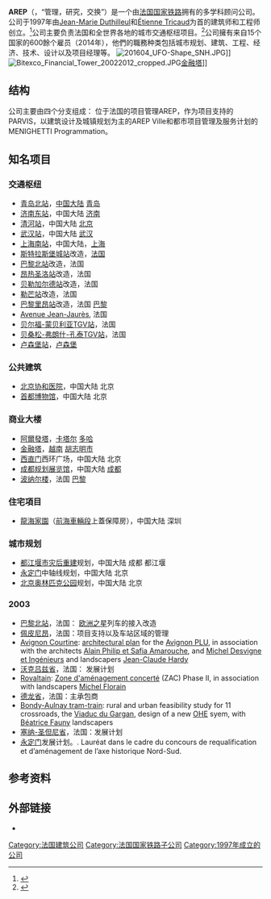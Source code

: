 {{otheruse|other=简称为ARUP的设计公司|奧雅納}}
{{Infobox company
| name = AREP<br/><small>
Amenagement, Recherche, Pole d'Echanges</small>
| logo = 
| logo_size =
| logo_alt =
| logo_caption = 
| logo_padding =
| image = 
| image_size =
| image_alt =
| image_caption = 
| trading_name = 
| native_name =
| native_name_lang = fr
| romanized_name = 
| former_name = 
| type = [[有限责任公司|有限责任公司]]
| traded_as = 
| ISIN =
| industry = 
| genre =               <!-- Only used with media and publishing companies -->
| fate = 
| predecessor =         <!-- or: | predecessors = -->
| successor =           <!-- or: | successors = -->
| foundation = 1997年1月
| founder =             <!-- or: | founders = -->
| defunct =             <!-- {{end date|YYYY|MM|DD}} -->
| hq_location =
| hq_location_city =  [[巴黎|巴黎]]
| hq_location_country =  [[法国|法国]]
| coordinates = 
| num_locations = 
| num_locations_year    <!-- Year of num_locations data (when known) -->
| area_served =         <!-- or: | areas_served = -->
| key_people = [[Jean-Marie_Duthilleul|Jean-Marie Duthilleul]], [[Étienne_Tricaud|Étienne Tricaud]]
| products = 
| brands = 
| production = 
| production_year =     <!-- Year of production data (when known) -->
| services = 
| revenue = 
| revenue_year =        <!-- Year of revenue data (when known) -->
| operating_income = 
| income_year =         <!-- Year of operating_income data (when known) -->
| net_income = 
| net_income_year =     <!-- Year of net_income data (when known) -->
| aum =                 <!-- Only for financial-service companies -->
| assets = 
| equity = 
| owner =               <!-- or: | owners = -->
| members = 
| members_year =        <!-- Year of members data (when known) -->
| num_employees = 600
| num_employees_year =  2014
| parent = [[SNCF|SNCF]]
| divisions = 
| subsid = 
| caption  {{lang-fr|Concevoir les espaces de l'homme en mouvement}} 
| module =              <!-- Used to embed other templates -->
| website ={{URL|www.arep.fr}}
| footnotes = 
| intl =                <!-- Set positively ("true"/"yes"/etc) if company is international, otherwise omit -->
}}

'''AREP'''（{{lang-fr|'''Amenagement, Recherche, Pole d'Echanges'''}}，“管理，研究，交换”）是一个由[[法国国家铁路|法国国家铁路]]拥有的多学科顾问公司。公司于1997年由[[Jean-Marie_Duthilleul|Jean-Marie Duthilleul]]和[[Étienne_Tricaud|Étienne Tricaud]]为首的建筑师和工程师创立。<ref>{{Cite web |url=http://www.dailymotion.com/video/xs9brl_etienne-tricaud-l-entrevue_creation |title=存档副本 |accessdate=2016-12-23 |archive-date=2016-03-03 |archive-url=https://web.archive.org/web/20160303180418/http://www.dailymotion.com/video/xs9brl_etienne-tricaud-l-entrevue_creation |dead-url=no }}</ref>公司主要负责法国和全世界各地的城市交通枢纽项目。<ref>{{cite news|url=http://www.lecourrierdelarchitecte.com/article_1928|accessdate=31 December 2014|work=[[Le_courrier_de_l'architecte|Le courrier de l'architecte]]|title=Portrait – AREP, le fil rouge|language=fr|date=|first=Jean-Philippe|last=Hugron|archive-date=2017-06-08|archive-url=https://web.archive.org/web/20170608151534/http://www.lecourrierdelarchitecte.com/article_1928|dead-url=yes}}</ref>公司擁有来自15个国家的600餘个雇员（2014年），他們的職務种类包括城市规划、建筑、工程、经济、技术、设计以及项目经理等。
[[File:201604_UFO-Shape_SNH.JPG|thumb]]]]
[[File:Bitexco_Financial_Tower_20022012_cropped.JPG|thumb]][[金融塔_(胡志明市)|金融塔]]]]

== 结构 ==
公司主要由四个分支组成： 位于法国的项目管理AREP，作为项目支持的PARVIS，以建筑设计及城镇规划为主的AREP Ville和都市项目管理及服务计划的MENIGHETTI Programmation。

==知名项目==
=== 交通枢纽 ===
*[[青岛北站|青岛北站]]，[[中国大陆|中国大陆]] [[青岛|青岛]]
*[[济南东站|济南东站]]，中国大陆 [[济南|济南]]
*[[清河站|清河站]]，中国大陆 [[北京|北京]]
*[[武汉站|武汉站]]，中国大陆 [[武汉|武汉]]
*[[上海南站|上海南站]]，中国大陆，[[上海|上海]]
*[[斯特拉斯堡城站|斯特拉斯堡城站]]改造，[[法国|法国]]
*[[巴黎北站|巴黎北站]]改造，法国
*[[昂热圣洛站|昂热圣洛站]]改造，法国
*[[贝勒加尔德站|贝勒加尔德站]]改造，法国
*[[勒芒站|勒芒站]]改造，法国
*[[巴黎里昂站|巴黎里昂站]]改造，法国 [[巴黎|巴黎]]
*[[Avenue_Jean-Jaurès|Avenue Jean-Jaurès]], 法国
*[[贝尔福-蒙贝利亚TGV站|贝尔福-蒙贝利亚TGV站]]，法国
*[[贝桑松-弗朗什-孔泰TGV站|贝桑松-弗朗什-孔泰TGV站]]，法国
*[[卢森堡站|卢森堡站]]，[[卢森堡|卢森堡]]

=== 公共建筑 ===
*[[北京协和医院|北京协和医院]]，中国大陆 北京
*[[首都博物馆|首都博物馆]]，中国大陆 北京
=== 商业大楼 ===
*[[阿爾發塔|阿爾發塔]]，[[卡塔尔|卡塔尔]] [[多哈|多哈]]
*[[金融塔_(胡志明市)|金融塔]]，[[越南|越南]] [[胡志明市|胡志明市]]
*[[西直门|西直门]]西环广场，中国大陆 北京
*[[成都规划展览馆|成都规划展览馆]]，中国大陆 [[成都|成都]]
*[[波纳尔楼|波纳尔楼]]，法国 [[巴黎|巴黎]]
=== 住宅項目 ===
*[[龍海家園|龍海家園]]（[[前海車輛段|前海車輛段]]上蓋保障房），中国大陆 深圳
=== 城市规划 ===
*[[都江堰市|都江堰市]][[汶川大地震#重建|灾后重建]]规划，中国大陆 成都 都江堰
*[[永定门|永定门]]中轴线规划，中国大陆 北京
*[[北京奥林匹克公园|北京奥林匹克公园]]规划，中国大陆 北京
===2003===
* [[巴黎北站|巴黎北站]]，法国： [[欧洲之星|欧洲之星]]列车的接入改造
* [[佩皮尼昂|佩皮尼昂]]，法国：项目支持以及车站区域的管理
* [[Avignon_Courtine|Avignon Courtine]]: [[architectural_plan|architectural plan]] for the [[Avignon_PLU|Avignon PLU]], in association with the architects [[Alain_Philip_et_Safia_Amarouche|Alain Philip et Safia Amarouche]], and [[Michel_Desvigne_et_Ingénieurs|Michel Desvigne et Ingénieurs]] and landscapers [[Jean-Claude_Hardy|Jean-Claude Hardy]]
* [[沃克吕兹省|沃克吕兹省]]，法国： 发展计划
* [[Rovaltain|Rovaltain]]: [[Zone_d'aménagement_concerté|Zone d'aménagement concerté]] (ZAC) Phase II, in association with landscapers [[Michel_Florain|Michel Florain]]
* [[德龙省|德龙省]]，法国：主承包商
* [[Bondy-Aulnay_tram-train|Bondy-Aulnay tram-train]]: rural and urban feasibility study for 11 crossroads, the [[Viaduc_du_Gargan|Viaduc du Gargan]], design of a new [[OHE|OHE]] syem, with [[Béatrice_Fauny|Béatrice Fauny]] landscapers
* [[塞纳-圣但尼省|塞纳-圣但尼省]]，法国：发展计划
* [[永定门|永定门]]发展计划。. Lauréat dans le cadre du concours de requalification et d’aménagement de l’axe historique Nord-Sud.
<!--
===2001===
* [[Aix-en-Provence|Aix-en-Provence]]: new [[TGV|TGV]] station and site development, with [[Michel_Desvigne|Michel Desvigne]] et [[Christine_Dalnoky|Christine Dalnoky]] landscapers. 
* [[Gare_d'Angers-Saint-Laud|Gare d'Angers-Saint-Laud]]: redevelopment, development plan, station management.
* [[Gare_d'Antibes|Gare d'Antibes]]: station management
* [[Avignon|Avignon]]: new TGV station and site development, with [[Michel_Desvigne|Michel Desvigne]] et [[Christine_Dalnoky|Christine Dalnoky]] landscapers
* [[Gare_de_Lyon-Part-Dieu|Gare de Lyon-Part-Dieu]]: Redevelopment, station management
* [[Gare_de_Marseille-Saint-Charles|Gare de Marseille-Saint-Charles]]: Security and surveillance post
* [[Gare_de_Nogent_-_Le_Perreux|Gare de Nogent - Le Perreux]]: redevelopment

===2000===
* [[Gare_de_Limoges-Bénédictins|Gare de Limoges-Bénédictins]]: redevelopment of the station and the left dome after a fire. Station management.
* [[Gare_de_Lourdes|Gare de Lourdes]]: redevelopment, station management
* [[Gare_du_Futuroscope|Gare du Futuroscope]], [[Poitiers|Poitiers]]: new station, in association with [[Denis_Laming|Denis Laming]] architects

===1999===
* [[Haussmann_–_Saint-Lazare_(Paris_RER)|Haussmann – Saint-Lazare (Paris RER)]]: new station for [[RER_E|RER E]]
* [[Magenta_(Paris_RER)|Magenta (Paris RER)]]: new station for [[RER_E|RER E]]
* [[Bibliothèque_François_Mitterrand_(Paris_Métro_and_RER)|Bibliothèque François Mitterrand (Paris Métro and RER)]]: new interchange with the [[Météor|Météor]] metro line and [[RER_C|RER C]]
* [[Gare_de_Monaco-Monte-Carlo|Gare de Monaco-Monte-Carlo]]: station reconstruction, station management

===1998===
* [[Issy_–_Val_de_Seine_(Paris_RER)|Issy – Val de Seine (Paris RER)]]: station renovation and creation of tram interchange, station management 
* [[Gare_de_Paris-Nord|Gare de Paris-Nord]]: renovation and extensions for the [[Eurostar|Eurostar]] terminal, station management
* [[Stade_de_France_–_Saint-Denis_(Paris_RER)|Stade de France – Saint-Denis (Paris RER)]]: new station for [[RER_D|RER D]]
* [[La_Plaine_–_Stade_de_France_(Paris_RER)|La Plaine – Stade de France (Paris RER)]]: new station for [[RER_B|RER B]]

===1997===
* Creating the [[Tecno_(seating)|Tecno]] range of seating
* [[Gare_de_Nantes|Gare de Nantes]]: station management,
* Journées Mondiales de la Jeunesse (JMJ) 1997, Podiums at Longchamp and Champs de Mars, station management, Paris, France
* [[Gare_de_Versailles_–_Chantiers|Gare de Versailles – Chantiers]], [[Yvelines|Yvelines]]: project management

===1997年前===
* [[Gare_de_Lille-Europe|Gare de Lille-Europe]]: new TGV station and station management, development of the station district
* [[Gare_de_Paris-Montparnasse|Gare de Paris-Montparnasse]]: station renovation and management
* [[Gare_de_Paris-Nord|Gare de Paris-Nord]]: station reconstruction, station management
* [[Gare_de_Marne-la-Vallée_-_Chessy|Gare de Marne-la-Vallée - Chessy]], [[Seine_et_Marne|Seine et Marne]]: new station serving [[Disneyland_Paris|Disneyland Paris]] 
* [[Gare_Aéroport_Charles-de-Gaulle_2_TGV|Gare Aéroport Charles-de-Gaulle 2 TGV]], [[Ile-de-France|Ile-de-France]]: new station
-->

==参考资料 ==
{{reflist}}

== 外部链接 ==
* {{URL|www.arep.fr|AREP官方网站}}

[[Category:法国建筑公司|Category:法国建筑公司]]
[[Category:法国国家铁路子公司|Category:法国国家铁路子公司]]
[[Category:1997年成立的公司|Category:1997年成立的公司]]